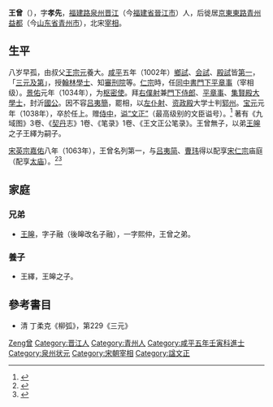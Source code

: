 '''王曾'''（{{bd|977年||1038年||W王}}），字'''孝先'''，[[福建路|福建路]][[泉州_(景雲)|泉州]][[晉江縣|晋江]]（今[[福建省|福建省]][[晉江市|晉江市]]）人，后徙居[[京東東路|京東東路]][[青州_(古代)|青州]][[益都縣|益都]]（今[[山东省|山东省]][[青州市|青州市]]），北宋[[同中书门下平章事|宰相]]。

== 生平 ==
八岁早孤，由叔父[[王宗元|王宗元]]養大。[[咸平|咸平]]五年（1002年）[[鄉試|鄉試]]、[[会試|会試]]、[[殿試|殿試]]皆[[状元|第一]]，「[[三元及第|三元及第]]」，授[[翰林學士|翰林學士]]、知[[審刑院|審刑院]]等。[[宋仁宗|仁宗]]時，任[[同中書門下平章事|同中書門下平章事]]（宰相级）。[[景佑|景佑]]元年（1034年），为[[枢密使|枢密使]]。拜[[右僕射|右僕射]]兼[[門下侍郎|門下侍郎]]、[[平章事|平章事]]、[[集贤殿书院|集賢殿]][[大學士|大學士]]，封沂[[國公|國公]]。因不容[[吕夷簡|吕夷簡]]，罷相，以[[左仆射|左仆射]]、[[资政殿|资政殿]]大学士判[[郓州|郓州]]。[[宝元|宝元]]元年（1038年），卒於任上。赠[[侍中|侍中]]，[[谥|谥]][[文正_(谥号)|“文正”]]（最高级别的文臣谥号）。<ref>{{cite book|title=《[[宋史|宋史]]》|volume=（卷310）|quote=寶元元年冬，大星晨墜其寢，左右驚告。曾曰：「後一月當知之。」如期而薨，年六十一。贈侍中，'''諡文正'''。}}</ref>
著有《九域图》3卷、《[[契丹|契丹]]志》1卷、《笔录》1卷、《王文正公笔录》。王曾無子，以弟[[王皞|王皞]]之子王繹为嗣子。

[[宋英宗|宋英宗]][[嘉佑|嘉佑]]八年（1063年），王曾名列第一，与[[吕夷简|吕夷简]]、[[曹玮|曹玮]]得以配享[[宋仁宗|宋仁宗]]庙庭（配享[[太庙|太庙]]）。<ref>{{cite book|title=《[[宋史|宋史]]》|volume=（卷310）|quote=皇祐中，仁宗為篆其碑曰「旌賢之碑」，後又改其鄉曰旌賢鄉。大臣賜碑篆自曾始。仁宗既祔廟，詔擇將相'''配享'''，'''以曾為第一'''。曾無子，養子曰縡。又以弟子融之子繹為後，尚書兵部郎中、秘閣校理致仕，卒。}}</ref><ref>{{cite book|title=《[[宋会要辑稿|宋会要辑稿]]》|volume=（礼五九）|quote=英宗嘉佑八年十月十九日，翰林学士王珪等奏：「准诏下两制定议，'''仁宗祔庙'''，当以'''何人配享'''。臣等伏以仁宗飨国长久，励精政治，以知人之明，得驭臣之体，是以豪英材杰乐为之用，外宣威灵，内经庙略，臣主感会，驯致太平。辅相则有故尚书右仆射、赠尚书令、谥文正'''王曾'''，忠允清亮，履德经哲，致位上宰，燮和大政。。。}}</ref>

== 家庭 ==
=== 兄弟 ===
* [[王皞_(北宋)|王皞]]，字子融（後皞改名子融），一字熙仲，王曾之弟。

=== 養子 ===
* 王繹，王皞之子。

== 參考書目 ==
* 清 丁柔克《柳弧》，第229《三元》

{{Authority control}}
{{DEFAULTSORT:Wang王}}
[[Category:王姓|Zeng曾]]
[[Category:晋江人|Category:晋江人]]
[[Category:青州人|Category:青州人]]
[[Category:咸平五年壬寅科進士|Category:咸平五年壬寅科進士]]
[[Category:泉州状元|Category:泉州状元]]
[[Category:宋朝宰相|Category:宋朝宰相]]
[[Category:諡文正|Category:諡文正]]